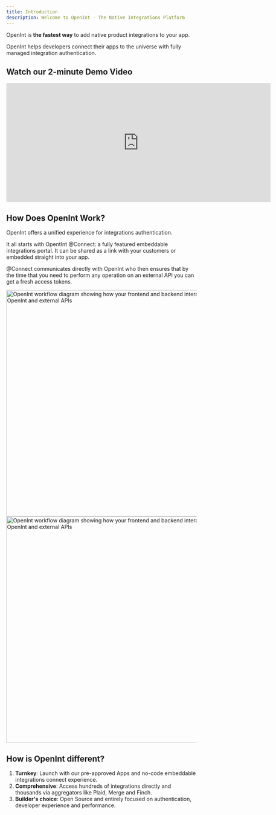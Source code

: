 ```yaml
---
title: Introduction
description: Welcome to OpenInt - The Native Integrations Platform
---
```


OpenInt is **the fastest way** to add native product integrations to your app.

OpenInt helps developers connect their apps to the universe with fully managed integration authentication.

## Watch our 2-minute Demo Video

<Frame>
  <iframe
    width="700"
    height="315"
    src="https://www.youtube.com/embed/ogxUBk1wuag"
    frameborder="0"
    allow="accelerometer; autoplay; clipboard-write; encrypted-media; gyroscope; picture-in-picture"
    allowfullscreen></iframe>
</Frame>

## How Does OpenInt Work?

OpenInt offers a unified experience for integrations authentication.

It all starts with OpentInt @Connect: a fully featured embeddable integrations portal. It can be shared as a link with your customers or embedded straight into your app.

@Connect communicates directly with OpenInt who then ensures that by the time that you need to perform any operation on an external API you can get a fresh access tokens.

<div className="hidden dark:block">
  <Frame>
    <img
      src="/images/docs-graphic-dark.png"
      alt="OpenInt workflow diagram showing how your frontend and backend interact with OpenInt and external APIs"
      width="599"
    />
  </Frame>
</div>

<div className="dark:hidden">
  <Frame>
    <img
      src="/images/docs-graphic-light.png"
      alt="OpenInt workflow diagram showing how your frontend and backend interact with OpenInt and external APIs"
      width="599"
    />
  </Frame>
</div>

## How is OpenInt different?

1. **Turnkey**: Launch with our pre-approved Apps and no-code embeddable integrations connect experience.
2. **Comprehensive**: Access hundreds of integrations directly and thousands via aggregators like Plaid, Merge and Finch.
3. **Builder's choice**: Open Source and entirely focused on authentication, developer experience and performance.
